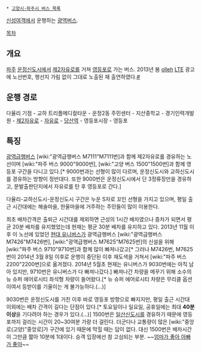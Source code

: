  * [[고양시·파주시 버스 목록]]

[[신성여객#s-3|신성여객]]에서 운행하는 [[광역버스]].

[[목차]]
== 개요 ==
[[파주]] [[운정신도시]]에서 [[제2자유로]]를 거쳐 [[영등포]]로 가는 버스. 2013년 봄 [[olleh]] [[LTE]] 광고에 노선번호, 행선지 가림 없이 그대로 노출된 채 출연하였다.[http://serviceapi.nmv.naver.com/flash/convertIframeTag.nhn?vid=7B46F4B43144FA28184DE77B8BF50C066627&outKey=V1233b0ddd776293fc7f8bb9ead3d6b3a7a4a27b38f45d89f3a7dbb9ead3d6b3a7a4a&width=720&height=438 #]
== 운행 경로 ==
다율리 기점 - 교하 트리플메디컬타운 - 운정2동 주민센터 - 지산중학교 - 경기인력개발원 - [[제2자유로]] - [[자유로]] - [[당산역]] - 영등포시장 - 영등포
== 특징 ==
[[광역급행버스]] [wiki:"광역급행버스 M7111"M7111번]과 함께 제2자유로를 경유하는 노선이며 [wiki:"파주 버스 9000"9000번], [wiki:"고양 버스 1500"1500번]과 함께 영등포 구간을 다니고 있다.[* 9000번과는 선형이 많이 다르며, 운정신도시와 교하신도시를 경유하는 방향이 정반대다. 또한 9000번은 운정신도시에서 단 3정류장만을 경유하고, 문발출판단지에서 자유로를 탄 후 영등포로 간다.]

다율리-교하신도시-운정신도시 구간은 누운 S자로 꼬인 선형을 가지고 있으며, 평일 출근 시간대에는 해솔마을, 한울마을에 거주하는 주민들이 많이 이용한다.

최초 배차간격은 출퇴근 시간대를 제외하면 근성의 1시간 배차였으나 증차가 되면서 평균 20분 배차를 유지했었는데 현재는 평균 30분 배차를 유지하고 있다. 2013년 11월 이후 이 노선에 있었던 [[현대 유니버스]]가 광역급행버스 [wiki:"광역급행버스 M7426"M7426번], [wiki:"광역급행버스 M7625"M7625번]의 신설을 위해 [wiki:"파주 버스 9710"9710번]과 함께 많이 빠져나갔고[* 그러나 M7426번, M7625번이 2014년 3월 8일 이후로 운행이 중단된 이후 재도색을 거쳐서 [wiki:"파주 버스 2200"2200번]으로 옮겨졌다. 2014년 5월초 현재는 유니버스가 9030번에는 아직 남아 있지만, 9710번은 유니버스가 다 빠져나갔다.] 빠져나간 차량을 메꾸기 위해 소수의 뉴 슈퍼 에어로시티 좌석형 차량이 들어왔다.[* 뉴 슈퍼 에어로시티 차량은 무리클 옵션이여서 등받이를 기울이는 게 불가능하다.(...)]

9030번은 운정신도시를 거친 이후 바로 영등포 방향으로 빠지지만, 평일 출근 시간대 이외에는 배차 간격이 길다는 단점이 있다.[* 토요일이나 일요일, 공휴일에는 최대 '''40분 이상'''을 기다려야 하는 경우가 있다.(...)] 1500번은 [[일산신도시]]를 경유하기 때문에 영등포까지 걸리는 시간이 20~30여분 가량 더 걸린다. 더군다나 교통량이 많은 [wiki:"중앙로(고양)"중앙로]가 구간에 있기 때문에 막힐 때는 답이 없다. 대신 1500번은 배차시간이 그만큼 짧아 10분에 1대이다. 승객 입장에선 참 고심되는 부분. ~~[[엄마가 좋아 아빠가 좋아]]~~
